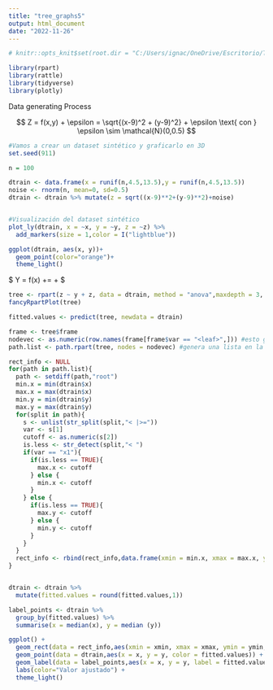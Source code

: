 ```yaml
---
title: "tree_graphs5"
output: html_document
date: "2022-11-26"
---
```


```r
# knitr::opts_knit$set(root.dir = "C:/Users/ignac/OneDrive/Escritorio/TP Final EEA/tp2EEA")
```


```r

library(rpart)
library(rattle)
library(tidyverse)
library(plotly)

```

Data generating Process


$$ Z = f(x,y) + \epsilon = \sqrt{(x-9)^2 + (y-9)^2} + \epsilon \text{ con } \epsilon \sim \mathcal{N}(0,0.5) $$



```r
#Vamos a crear un dataset sintético y graficarlo en 3D
set.seed(911)

n = 100

dtrain <- data.frame(x = runif(n,4.5,13.5),y = runif(n,4.5,13.5))
noise <- rnorm(n, mean=0, sd=0.5)
dtrain <- dtrain %>% mutate(z = sqrt((x-9)**2+(y-9)**2)+noise)


#Visualización del dataset sintético
plot_ly(dtrain, x = ~x, y = ~y, z = ~z) %>%
  add_markers(size = 1,color = I("lightblue"))

```





```r

ggplot(dtrain, aes(x, y))+
  geom_point(color="orange")+
  theme_light()

```


 $ Y = f(x) +\epsilon =  \sqrt{(x_1 - 9)^2 + (x_2 - 9)^2} + \epsilon$

```r

tree <- rpart(z ~ y + z, data = dtrain, method = "anova",maxdepth = 3, minsplit = 1, minbucket = 1, cp = 0)
fancyRpartPlot(tree)
```





```r


fitted.values <- predict(tree, newdata = dtrain)

frame <- tree$frame
nodevec <- as.numeric(row.names(frame[frame$var == "<leaf>",])) #esto genera un vector con los números de nodos terminales
path.list <- path.rpart(tree, nodes = nodevec) #genera una lista en la cual cada elemento indica el camino a un nodo

rect_info <- NULL
for(path in path.list){
  path <- setdiff(path,"root")
  min.x = min(dtrain$x)
  max.x = max(dtrain$x)
  min.y = min(dtrain$y)
  max.y = max(dtrain$y)
  for(split in path){
    s <- unlist(str_split(split,"< |>="))
    var <- s[1]
    cutoff <- as.numeric(s[2])
    is.less <- str_detect(split,"< ")
    if(var == "x1"){
      if(is.less == TRUE){
        max.x <- cutoff
      } else {
        min.x <- cutoff
      }
    } else {
      if(is.less == TRUE){
        max.y <- cutoff 
      } else {
        min.y <- cutoff
      }
    }
  }
  rect_info <- rbind(rect_info,data.frame(xmin = min.x, xmax = max.x, ymin = min.y, ymax = max.y))
}


dtrain <- dtrain %>% 
  mutate(fitted.values = round(fitted.values,1))

label_points <- dtrain %>%
  group_by(fitted.values) %>%
  summarise(x = median(x), y = median (y))

ggplot() +
  geom_rect(data = rect_info,aes(xmin = xmin, xmax = xmax, ymin = ymin, ymax = ymax),colour = "grey50", fill = "white") +
  geom_point(data = dtrain,aes(x = x, y = y, color = fitted.values)) +
  geom_label(data = label_points,aes(x = x, y = y, label = fitted.values, color=fitted.values)) +
  labs(color="Valor ajustado") +
  theme_light()

```


